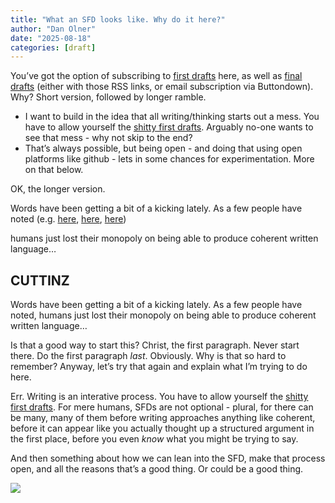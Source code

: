 ```yaml
---
title: "What an SFD looks like. Why do it here?"
author: "Dan Olner"
date: "2025-08-18"
categories: [draft]
---
```


You've got the option of subscribing to [first drafts](https://danolner.github.io/coveredinbees/index.xml) here, as well as [final drafts](https://danolner.github.io/coveredinbees/index-final.xml) (either with those RSS links, or email subscription via Buttondown). Why? Short version, followed by longer ramble.

* I want to build in the idea that all writing/thinking starts out a mess. You have to allow yourself the [shitty first drafts](https://wrd.as.uky.edu/sites/default/files/1-Shitty%20First%20Drafts.pdf). Arguably no-one wants to see that mess - why not skip to the end?
* That's always possible, but being open - and doing that using open platforms like github - lets in some chances for experimentation. More on that below.

OK, the longer version. 

Words have been getting a bit of a kicking lately. As a few people have noted (e.g. [here](https://www.spglobal.com/en/research-insights/special-reports/language-modeling-the-fundamentals), [here](https://pmc.ncbi.nlm.nih.gov/articles/PMC11137430/), [here](https://bigwildmindmachine.substack.com/p/the-ny-times-vs-openai)) 



humans just lost their monopoly on being able to produce coherent written language...



## CUTTINZ

Words have been getting a bit of a kicking lately. As a few people have noted, humans just lost their monopoly on being able to produce coherent written language...

Is that a good way to start this? Christ, the first paragraph. Never start there. Do the first paragraph *last*. Obviously. Why is that so hard to remember? Anyway, let's try that again and explain what I'm trying to do here.

Err. Writing is an interative process. You have to allow yourself the [shitty first drafts](https://wrd.as.uky.edu/sites/default/files/1-Shitty%20First%20Drafts.pdf). For mere humans, SFDs are not optional - plural, for there can be many, many of them before writing approaches anything like coherent, before it can appear like you actually thought up a structured argument in the first place, before you even *know* what you might be trying to say.

And then something about how we can lean into the SFD, make that process open, and all the reasons that's a good thing. Or could be a good thing.







![](sfd.png)  


